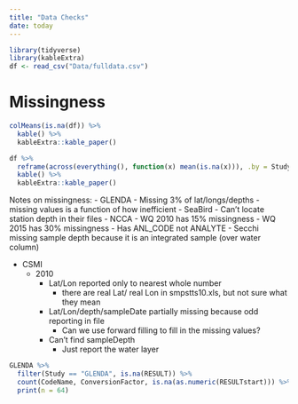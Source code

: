 ```yaml
---
title: "Data Checks"
date: today
---
```


```r
library(tidyverse)
library(kableExtra)
df <- read_csv("Data/fulldata.csv")
```


# Missingness
```r
colMeans(is.na(df)) %>%
  kable() %>%
  kableExtra::kable_paper()

df %>%
  reframe(across(everything(), function(x) mean(is.na(x))), .by = Study) %>%
  kable() %>%
  kableExtra::kable_paper()
```

Notes on missingness:
- GLENDA
  - Missing 3% of lat/longs/depths
  - missing values is a function of how inefficient 
- SeaBird
  - Can't locate station depth in their files
- NCCA
  - WQ 2010 has 15% missingness
  - WQ 2015 has 30% missingness
    - Has ANL_CODE not ANALYTE
  - Secchi missing sample depth because it is an integrated sample (over water column)

- CSMI
  - 2010
    - Lat/Lon reported only to nearest whole number 
      - there are real Lat/ real Lon in smpstts10.xls, but not sure what they mean
    - Lat/Lon/depth/sampleDate partially missing because odd reporting in file
      - Can we use forward filling to fill in the missing values?
    - Can't find sampleDepth
      - Just report the water layer

```r
GLENDA %>%
  filter(Study == "GLENDA", is.na(RESULT)) %>%
  count(CodeName, ConversionFactor, is.na(as.numeric(RESULTstart))) %>%
  print(n = 64)
```
